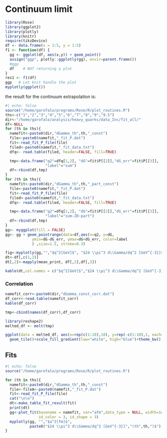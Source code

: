 # Continuum limit


```r
library(Rose)
library(ggplot2)
library(plotly)
library(knitr)
require(tikzDevice)
df <- data.frame(x = 1:5, y = 1:5)
f1 <- function(df) {
  gg <- ggplot(df, aes(x,y)) + geom_point()
  assign("ggp", plotly::ggplotly(gg), envir=parent.frame())
  #ggp
  df    # NOT returning a plot
}
res1 <- f1(df)
ggp   # Let knit handle the plot
myplotly(ggplot())
```

the result for the continuum extrapolation is:

```r
#| echo: false
source("/home/garofalo/programs/Rose/R/plot_routines.R")
ths<-c("1","2","3","4","5","6","7","8","9","9.5")
dir<-"/home/garofalo/analysis/heavy_quarks/data_Inc/fit_all/"
df<-NULL
for (th in ths){
  namefit<-paste0(dir,"dGamma_th",th,"_const")
  file<-paste0(namefit,"_fit_P.dat")
  fit<-read_fit_P_file(file)
  filed<-paste0(namefit,"_fit_data.txt")
  dfq<- read.table(filed, header=FALSE, fill=TRUE)

  tmp<-data.frame("q2"=dfq[1,2], "dG"=fit$P[[2]],"dG_err"=fit$P[[3]],
                  "label"="sum")
  df<-rbind(df,tmp)
}
for (th in ths){
  namefit<-paste0(dir,"dGamma_th",th,"_part_const")
  file<-paste0(namefit,"_fit_P.dat")
  fit<-read_fit_P_file(file)
  filed<-paste0(namefit,"_fit_data.txt")
  dfq<- read.table(filed, header=FALSE, fill=TRUE)

  tmp<-data.frame("q2"=dfq[1,2], "dG"=fit$P[[2]],"dG_err"=fit$P[[3]],
                  "label"="sum-Z0-part")
  df<-rbind(df,tmp)
}
gg<- myggplot(fill = FALSE)
gg<- gg + geom_pointrange(data=df,aes(x=q2, y=dG,
            ymin=dG-dG_err, ymax=dG+dG_err, color=label
            ) ,size=1.5, stroke=0.3)

fig<-myplotly(gg,"","$q^2[GeV]$", "$24 \\pi^3 d\\Gamma/dq^2 [GeV^{-3}]$",to_print = TRUE)
dt<-df[,c(1,2)]
dt[,2]<-mapply(mean_print, df[,2],df[,3])

kable(dt,col.names = c("$q^2[GeV]$","$24 \\pi^3 d\\Gamma/dq^2 [GeV^{-3}]$"))
```

### Correlation 

```r
namefit_corr<-paste0(dir,"dGamma_const_corr.dat")
df_corr<-read.table(namefit_corr)
kable(df_corr)

tmp<-cbind(names(df_corr),df_corr)

library(reshape2)
melted_df <- melt(tmp)

ggplot(data = melted_df, aes(x=rep(c(1:10),10), y=rep(-c(1:10),1, each=10), fill=melted_df[,3])) + 
  geom_tile()+scale_fill_gradient(low="white", high="blue")+theme_bw()
```


## Fits

```r
#| echo: false
source("/home/garofalo/programs/Rose/R/plot_routines.R")

for (th in ths){
  namefit<-paste0(dir,"dGamma_th",th,"_const")
  file<-fileA<-paste0(namefit,"_fit_P.dat")
  fit<-read_fit_P_file(file)
  cat("\n\n")
  dt<-make_table_fit_result(fit)
  print(dt)
  gg<-plot_fit(basename = namefit, var="afm",data_type = NULL, width=1e-4,
               id_color = 3, id_shape = 3)
  myplotly(gg, "","$a^2[fm]$",
           paste0("$24 \\pi^3 d\\Gamma/dq^2 [GeV^{-3}]","(th",th,")$"), to_print = TRUE)
}
```